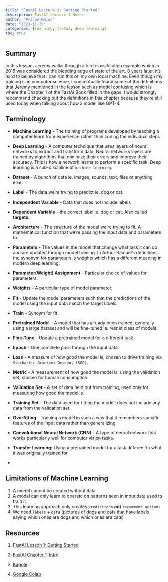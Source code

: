 ```yaml
---
title: "FastAI Lecture 1: Getting Started"
description: FastAI Lecture 1 Notes
author: "Pranav Rajan"
date: "2023-11-20"
categories: [learning, fastai, deep learning]
toc: true
---
```


## Summary

In this lesson, Jeremy walks through a bird classification example which in 2015 was considered the bleeding edge of state of the art. 8 years later, it's hard to believe that I can run this on my own local machine. Even though my training is in computer science, I conceptually found some of the definitions that Jeremy mentioned in the lesson such as model confusing which is where the Chapter 1 of the FastAI Book filled in the gaps. I would strongly recommend checking out the definitions in this chapter because they're still used today when talking about how a model like GPT-4.

## Terminology

-   **Machine Learning** - The training of programs developed by teaching a computer learn from experience rather than coding the individual steps

-   **Deep Learning** - A computer technique that uses layers of neural networks to extract and transform data. Neural networks layers are trained by algorithms that minimize their errors and improve their accuracy. This is how a network learns to perform a specific task. Deep learning is a sub-discipline of `machine learning`.

-   **Dataset** - A bunch of data ie. images, sounds, text, files or anything else.

-   **Label** - The data we're trying to predict ie. dog or cat.

-   **Independent Variable** - Data that does not include labels

-   **Dependent Variable** - the correct label ie. dog or cat. Also called **targets.**

-   **Architecture** - The structure of the model we're trying to fit. A mathematical function that we're passing the input data and parameters to.

-   **Parameters** - The values in the model that change what task it can do and are updated through model training. In Arthur Samuel's definitions the synonym for parameters is weights which has a different meaning in modern deep learning.

-   **Parameter(Weight) Assignment** - Particular choice of values for parameters.

-   **Weights** - A particular type of model parameter.

-   **Fit** - Update the model parameters such that the predictions of the model using the input data match the target labels.

-   **Train** - Synoym for fit.

-   **Pretrained Model** - A model that has already been trained, generally using a large dataset and will be fine-tuned ie. resnet class of models.

-   **Fine-Tune** - Update a pretrained model for a different task.

-   **Epoch** - One complete pass through the input data.

-   **Loss** - A measure of how good the model is, chosen to drive training via `Stochastic Gradient Descent (SGD)`.

-   **Metric** - A measurement of how good the model is, using the validation set, chosen for human consumption.

-   **Validation Set** - A set of data held out from training, used only for measuring how good the model is.

-   **Training Set** - The data used for fitting the model; does not include any data from the validation set.

-   **Overfitting** - Training a model in such a way that it remembers specific features of the input data rather than generalizing.

-   **Convolutional Neural Network (CNN)** - A type of neural network that works particularly well for computer vision tasks.

-   **Transfer Learning:** Using a pretrained model for a task different to what it was originally trained for.

-   

## Limitations of Machine Learning

1.  A model cannot be created without data
2.  A model can only learn to operate on patterns seen in input data used to train it
3.  This learning approach only creates `predictions` **not** `recommend actions`
4.  We need `labels` + `data` (pictures of dogs and cats that have labels saying which ones are dogs and which ones are cats)

## Resources

1.  [FastAI Lesson 1: Getting Started](https://course.fast.ai/Lessons/lesson1.html)

2.  [FastAI Chapter 1, Intro](https://colab.research.google.com/github/fastai/fastbook/blob/master/01_intro.ipynb)

3.  [Kaggle](https://www.kaggle.com/)

4.  [Google Colab](https://colab.google/)